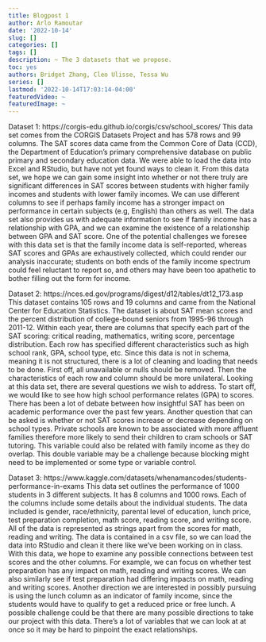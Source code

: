 ```yaml
---
title: Blogpost 1
author: Arlo Ramoutar
date: '2022-10-14'
slug: []
categories: []
tags: []
description: ~ The 3 datasets that we propose.
toc: yes
authors: Bridget Zhang, Cleo Ulisse, Tessa Wu
series: []
lastmod: '2022-10-14T17:03:14-04:00'
featuredVideo: ~
featuredImage: ~
---
```


Dataset 1:
https://corgis-edu.github.io/corgis/csv/school_scores/ 
This data set comes from the CORGIS Datasets Project and has 578 rows and 99 columns. The SAT scores data came from the Common Core of Data (CCD), the Department of Education’s primary comprehensive database on public primary and secondary education data. We were able to load the data into Excel and RStudio, but have not yet found ways to clean it. 
From this data set, we hope we can gain some insight into whether or not there truly are significant differences in SAT scores between students with higher family incomes and students with lower family incomes. We can use different columns to see if perhaps family income has a stronger impact on performance in certain subjects (e.g, English) than others as well. The data set also provides us with adequate information to see if family income has a relationship with GPA, and we can examine the existence of a relationship between GPA and SAT score. One of the potential challenges we foresee with this data set is that the family income data is self-reported, whereas SAT scores and GPAs are exhaustively collected, which could render our analysis inaccurate; students on both ends of the family income spectrum could feel reluctant to report so, and others may have been too apathetic to bother filling out the form for income. 

Dataset 2:
https://nces.ed.gov/programs/digest/d12/tables/dt12_173.asp 
This dataset contains 105 rows and 19 columns and came from the National Center for Education Statistics. The dataset is about SAT mean scores and the percent distribution of college-bound seniors from 1995-96 through 2011-12. Within each year, there are columns that specify each part of the SAT scoring: critical reading, mathematics, writing score, percentage distribution. Each row has specified different characteristics such as high school rank, GPA, school type, etc. Since this data is not in schema, meaning it is not structured, there is a lot of cleaning and loading that needs to be done. First off, all unavailable or nulls should be removed. Then the characteristics of each row and column should be more unilateral. 
Looking at this data set, there are several questions we wish to address. To start off, we would like to see how high school performance relates (GPA) to scores. There has been a lot of debate between how insightful SAT has been on academic performance over the past few years. Another question that can be asked is whether or not SAT scores increase or decrease depending on school types. Private schools are known to be associated with more affluent families therefore more likely to send their children to cram schools or SAT tutoring. This variable could also be related with family income as they do overlap. This double variable may be a challenge because blocking might need to be implemented or some type or variable control. 

Dataset 3:
https://www.kaggle.com/datasets/whenamancodes/students-performance-in-exams
This data set outlines the performance of 1000 students in 3 different subjects. It has 8 columns and 1000 rows. Each of the columns include some details about the individual students. The data included is gender, race/ethnicity, parental level of education, lunch price, test preparation completion, math score, reading score, and writing score. All of the data is represented as strings apart from the scores for math, reading and writing. The data is contained in a csv file, so we can load the data into RStudio and clean it there like we’ve been working on in class. 
With this data, we hope to examine any possible connections between test scores and the other columns. For example, we can focus on whether test preparation has any impact on math, reading and writing scores. We can also similarly see if test preparation had differing impacts on math, reading and writing scores. Another direction we are interested in possibly pursuing is using the lunch column as an indicator of family income, since the students would have to qualify to get a reduced price or free lunch. A possible challenge could be that there are many possible directions to take our project with this data. There’s a lot of variables that we can look at at once so it may be hard to pinpoint the exact relationships.

